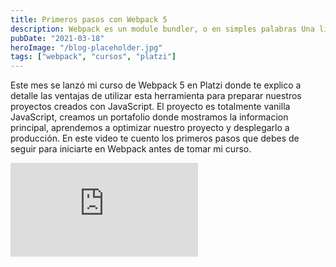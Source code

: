 ```yaml
---
title: Primeros pasos con Webpack 5
description: Webpack es un module bundler, o en simples palabras Una librería que nos permite gestionar todos los recursos de un proyecto
pubDate: "2021-03-18"
heroImage: "/blog-placeholder.jpg"
tags: ["webpack", "cursos", "platzi"]
---
```


Este mes se lanzó mi curso de Webpack 5 en Platzi donde te explico a detalle las ventajas de utilizar esta herramienta para preparar nuestros proyectos creados con JavaScript. El proyecto es totalmente vanilla JavaScript, creamos un portafolio donde mostramos la informacion principal, aprendemos a optimizar nuestro proyecto y desplegarlo a producción. En este video te cuento los primeros pasos que debes de seguir para iniciarte en Webpack antes de tomar mi curso.

<div className="video-wrapper">
  <iframe
    src="https://www.youtube.com/embed/Qkjib58zKWA"
    title="YouTube video player"
    frameborder="0"
    allow="accelerometer; autoplay; clipboard-write; encrypted-media; gyroscope; picture-in-picture"
    allowfullscreen
  ></iframe>
</div>

